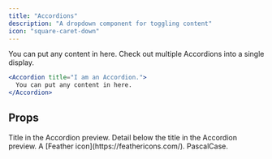 ```yaml
---
title: "Accordions"
description: "A dropdown component for toggling content"
icon: "square-caret-down"
---
```


<Accordion title="I am an Accordion.">
  You can put any content in here. Check out multiple Accordions into a single display.
</Accordion>

```jsx Accordion Example
<Accordion title="I am an Accordion.">
  You can put any content in here.
</Accordion>
```

## Props

<ResponseField name="title" type="string" required>
  Title in the Accordion preview.
</ResponseField>

<ResponseField name="description" type="string">
  Detail below the title in the Accordion preview.
</ResponseField>

<ResponseField name="icon" type="string">
  A [Feather icon](https://feathericons.com/). PascalCase.
</ResponseField>